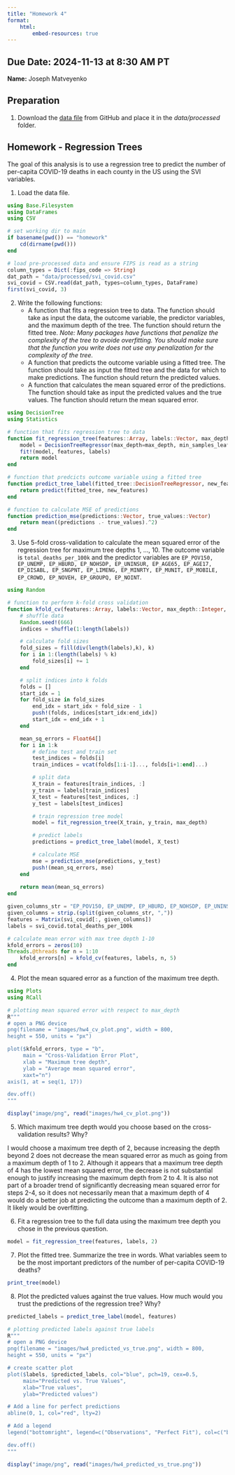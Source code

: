 ```yaml
---
title: "Homework 4"
format: 
    html:
        embed-resources: true
---
```



__Due Date:__ 2024-11-13 at 8:30 AM PT
---


__Name:__ Joseph Matveyenko


## Preparation

1. Download the [data file](https://github.com/gabehassler/PRGS-Intro-to-ML-2024/blob/main/data/processed/svi_covid.csv) from GitHub and place it in the _data/processed_ folder.



## Homework - Regression Trees

The goal of this analysis is to use a regression tree to predict the number of per-capita COVID-19 deaths in each county in the US using the SVI variables.

1. Load the data file.

```julia
using Base.Filesystem
using DataFrames
using CSV

# set working dir to main
if basename(pwd()) == "homework" 
    cd(dirname(pwd()))
end

# load pre-processed data and ensure FIPS is read as a string
column_types = Dict(:fips_code => String)
dat_path = "data/processed/svi_covid.csv"
svi_covid = CSV.read(dat_path, types=column_types, DataFrame)
first(svi_covid, 3)
```

2. Write the following functions:
    - A function that fits a regression tree to data. The function should take as input the data, the outcome variable, the predictor variables, and the maximum depth of the tree. The function should return the fitted tree.
    _Note: Many packages have functions that penalize the complexity of the tree to avoide overfitting. You should make sure that the function you write does not use any penalization for the complexity of the tree._
    - A function that predicts the outcome variable using a fitted tree. The function should take as input the fitted tree and the data for which to make predictions. The function should return the predicted values.
    - A function that calculates the mean squared error of the predictions. The function should take as input the predicted values and the true values. The function should return the mean squared error.

```julia
using DecisionTree
using Statistics

# function that fits regression tree to data
function fit_regression_tree(features::Array, labels::Vector, max_depth::Int)
    model = DecisionTreeRegressor(max_depth=max_depth, min_samples_leaf=1, min_samples_split=2)
    fit!(model, features, labels)
    return model
end

# function that predcicts outcome variable using a fitted tree
function predict_tree_label(fitted_tree::DecisionTreeRegressor, new_features::Array)
    return predict(fitted_tree, new_features)
end

# function to calculate MSE of predictions
function prediction_mse(predictions::Vector, true_values::Vector)
    return mean((predictions .- true_values).^2)
end
```

3. Use 5-fold cross-validation to calculate the mean squared error of the regression tree for maximum tree depths 1, ..., 10.
The outcome variable is `total_deaths_per_100k` and the predictor variables are `EP_POV150, EP_UNEMP, EP_HBURD, EP_NOHSDP, EP_UNINSUR, EP_AGE65, EP_AGE17, EP_DISABL, EP_SNGPNT, EP_LIMENG, EP_MINRTY, EP_MUNIT, EP_MOBILE, EP_CROWD, EP_NOVEH, EP_GROUPQ, EP_NOINT`.

```julia
using Random

# function to perform k-fold cross validation
function kfold_cv(features::Array, labels::Vector, max_depth::Integer, k::Integer)
    # shuffle data
    Random.seed!(666)
    indices = shuffle(1:length(labels))

    # calculate fold sizes
    fold_sizes = fill(div(length(labels),k), k)
    for i in 1:(length(labels) % k)
        fold_sizes[i] += 1
    end

    # split indices into k folds
    folds = []
    start_idx = 1
    for fold_size in fold_sizes
        end_idx = start_idx + fold_size - 1
        push!(folds, indices[start_idx:end_idx])
        start_idx = end_idx + 1
    end

    mean_sq_errors = Float64[]
    for i in 1:k
        # define test and train set
        test_indices = folds[i]
        train_indices = vcat(folds[1:i-1]..., folds[i+1:end]...)

        # split data
        X_train = features[train_indices, :]
        y_train = labels[train_indices]
        X_test = features[test_indices, :]
        y_test = labels[test_indices]

        # train regression tree model
        model = fit_regression_tree(X_train, y_train, max_depth)

        # predict labels
        predictions = predict_tree_label(model, X_test)

        # calculate MSE
        mse = prediction_mse(predictions, y_test)
        push!(mean_sq_errors, mse)
    end
    
    return mean(mean_sq_errors)
end

given_columns_str = "EP_POV150, EP_UNEMP, EP_HBURD, EP_NOHSDP, EP_UNINSUR, EP_AGE65, EP_AGE17, EP_DISABL, EP_SNGPNT, EP_LIMENG, EP_MINRTY, EP_MUNIT, EP_MOBILE, EP_CROWD, EP_NOVEH, EP_GROUPQ, EP_NOINT"
given_columns = strip.(split(given_columns_str, ","))
features = Matrix(svi_covid[:, given_columns])
labels = svi_covid.total_deaths_per_100k

# calculate mean error with max tree depth 1-10
kfold_errors = zeros(10)
Threads.@threads for n = 1:10
    kfold_errors[n] = kfold_cv(features, labels, n, 5)
end
```

4. Plot the mean squared error as a function of the maximum tree depth.
```julia
using Plots
using RCall

# plotting mean squared error with respect to max_depth
R"""
# open a PNG device
png(filename = "images/hw4_cv_plot.png", width = 800, 
height = 550, units = "px")

plot($kfold_errors, type = "b",
     main = "Cross-Validation Error Plot",
     xlab = "Maximum tree depth",
     ylab = "Average mean squared error",
     xaxt="n")
axis(1, at = seq(1, 17))

dev.off()
"""

display("image/png", read("images/hw4_cv_plot.png"))
```

5. Which maximum tree depth would you choose based on the cross-validation results? Why?

I would choose a maximum tree depth of 2, because increasing the depth beyond 2 does not decrease the mean squared error as much as going from a maximum depth of 1 to 2. Although it appears that a maximum tree depth of 4 has the lowest mean squared error, the decrease is not substantial enough to justify increasing the maximum depth from 2 to 4. It is also not part of a broader trend of significantly decreasing mean squared error for steps 2-4, so it does not necessarily mean that a maximum depth of 4 would do a better job at predicting the outcome than a maximum depth of 2. It likely would be overfitting.

6. Fit a regression tree to the full data using the maximum tree depth you chose in the previous question.

```julia
model = fit_regression_tree(features, labels, 2)
```

7. Plot the fitted tree. Summarize the tree in words. What variables seem to be the most important predictors of the number of per-capita COVID-19 deaths?
```julia
print_tree(model)
```
8. Plot the predicted values against the true values. How much would you trust the predictions of the regression tree? Why?

```julia
predicted_labels = predict_tree_label(model, features)

# plotting predicted labels against true labels
R"""
# open a PNG device
png(filename = "images/hw4_predicted_vs_true.png", width = 800, 
height = 550, units = "px")

# create scatter plot
plot($labels, $predicted_labels, col="blue", pch=19, cex=0.5,
     main="Predicted vs. True Values",
     xlab="True values",
     ylab="Predicted values")

# Add a line for perfect predictions
abline(0, 1, col="red", lty=2)

# Add a legend
legend("bottomright", legend=c("Observations", "Perfect Fit"), col=c("blue", "red"), pch=c(19, NA), lty=c(NA, 2))

dev.off()
"""

display("image/png", read("images/hw4_predicted_vs_true.png"))
```

